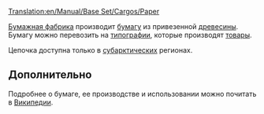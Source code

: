 [[Translation:en/Manual/Base Set/Cargos/Paper]]

{{ru/Груз|груз=Бумага
|изображение=en/Paper.png
|производит=[[ru/Manual/Base Set/Industries/Бумажная фабрика|Бумажная фабрика]]
|принимает=[[ru/Manual/Base Set/Industries/Типография|Типография]]
}}

[[ru/Manual/Base Set/Industries/Бумажная фабрика|Бумажная фабрика]] производит [[ru/Manual/Base Set/Cargos/Бумага|бумагу]] из привезенной [[ru/Manual/Base Set/Cargos/Древесина|древесины]]. Бумагу можно перевозить на [[ru/Manual/Base Set/Industries/Типография|типографии]], которые производят [[ru/Manual/Base Set/Cargos/Товары|товары]].

Цепочка доступна только в [[ru/Manual/Климат#Субарктический|субарктических]] регионах.


==Дополнительно==
Подробнее о бумаге, ее производстве и использовании можно почитать в [https://www.wikipedia.org/wiki/ru:Бумага Википедии].